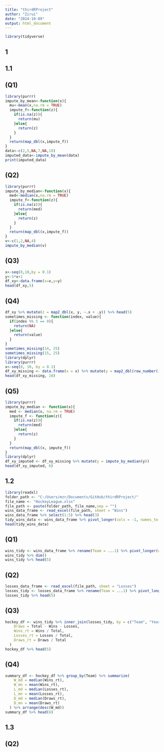 ```yaml
---
title: "thirdRProject"
author: "Zirui"
date: "2024-10-09"
output: html_document
---
```


```r
library(tidyverse)
```
## 1
## 1.1
## (Q1)
```r
library(purrr)
impute_by_mean<-function(x){
  mu<-mean(x,na.rm = TRUE)
  impute_f<-function(z){
    if(is.na(z)){
      return(mu)
    }else{
      return(z)
    }
  }
  return(map_dbl(x,impute_f))
}
data<-c(2,5,NA,7,NA,10)
imputed_data<-impute_by_mean(data)
print(imputed_data)
```
## (Q2)
```r
library(purrr)
impute_by_median<-function(x){
  med<-median(x,na.rm = TRUE)
  impute_f<-function(z){
    if(is.na(z)){
      return(med)
    }else{
      return(z)
    }
  }
  return(map_dbl(x,impute_f))
}
v<-c(1,2,NA,4)
impute_by_median(v)
```
## (Q3)
```r
x<-seq(0,10,by = 0.1)
y<-5*x+1
df_xy<-data.frame(x=x,y=y)
head(df_xy,5)
```
## (Q4)
```r
df_xy %>% mutate(z = map2_dbl(x, y, ~.x + .y)) %>% head(5)
sometimes_missing <- function(index, value){
  if(index %% 5 == 0){
    return(NA)
  }else{
    return(value)
  }
}
sometimes_missing(14, 25)
sometimes_missing(15, 25)
library(dplyr)
library(purrr)
x<-seq(0, 10, by = 0.1)
df_xy_missing <- data.frame(x = x) %>% mutate(y = map2_dbl(row_number(), x, ~sometimes_missing(.x, 5 * .y + 1)))
head(df_xy_missing, 10)
```
## (Q5)
```r
library(purrr)
impute_by_median <- function(x){
  med <- median(x, na.rm = TRUE)
  impute_f <- function(z){
    if(is.na(z)){
      return(med)
    }else{
      return(z)
    }
  }
  return(map_dbl(x, impute_f))
}
library(dplyr)
df_xy_imputed <- df_xy_missing %>% mutate(y = impute_by_median(y))
head(df_xy_imputed, 6)
```
## 1.2
```r
library(readxl)
folder_path <- "C:/Users/mzr/Documents/GitHub/thirdRProject/"
file_name <- "HockeyLeague.xlsx"
file_path <- paste(folder_path, file_name,sep = "")
wins_data_frame <- read_excel(file_path, sheet = "Wins")
wins_data_frame %>% select(1:5) %>% head(3)
tidy_wins_data <- wins_data_frame %>% pivot_longer(cols = -1, names_to = "season", values_to = "results") %>% separate(results, into = c("wins", "total_games"), sep = " of ", convert = TRUE)
head(tidy_wins_data)
```
## (Q1)
```r
wins_tidy <- wins_data_frame %>% rename(Team = ...1) %>% pivot_longer(cols = -Team, names_to = "Year", values_to = "Results") %>% separate(Results, into = c("Wins", "Total"), sep = " of ", convert = TRUE) %>% mutate(Year = as.integer(Year))
wins_tidy %>% dim()
wins_tidy %>% head(5)
```
## (Q2)
```r
losses_data_frame <- read_excel(file_path, sheet = "Losses")
losses_tidy <- losses_data_frame %>% rename(Team = ...1) %>% pivot_longer(cols = -Team, names_to = "Year", values_to = "Results") %>% separate(Results, into = c("Losses", "Total"), sep = " of ", convert = TRUE) %>% mutate(Year = as.integer(Year))
losses_tidy %>% head(5)
```
## (Q3)
```r
hockey_df <- wins_tidy %>% inner_join(losses_tidy, by = c("Team", "Year", "Total")) %>% mutate(
    Draws = Total - Wins - Losses,
    Wins_rt = Wins / Total,
    Losses_rt = Losses / Total,
    Draws_rt = Draws / Total
  )
hockey_df %>% head(5)
```
## (Q4)
```r
summary_df <- hockey_df %>% group_by(Team) %>% summarize(
    W_md = median(Wins_rt),
    W_mn = mean(Wins_rt),
    L_md = median(Losses_rt),
    L_mn = mean(Losses_rt),
    D_md = median(Draws_rt),
    D_mn = mean(Draws_rt)
  ) %>% arrange(desc(W_md))
summary_df %>% head(8)
```
## 1.3
## (Q2)
```r

```